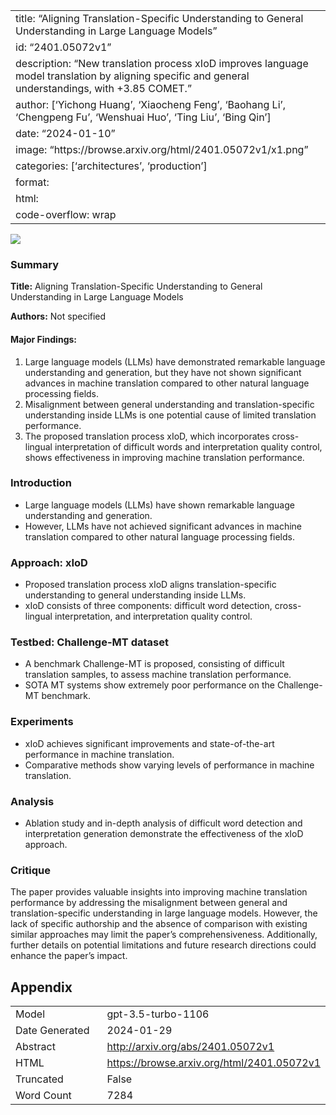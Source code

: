 
---
title: "Aligning Translation-Specific Understanding to General Understanding in Large Language Models"
id: "2401.05072v1"
description: "New translation process xIoD improves language model translation by aligning specific and general understandings, with +3.85 COMET."
author: ['Yichong Huang', 'Xiaocheng Feng', 'Baohang Li', 'Chengpeng Fu', 'Wenshuai Huo', 'Ting Liu', 'Bing Qin']
date: "2024-01-10"
image: "https://browse.arxiv.org/html/2401.05072v1/x1.png"
categories: ['architectures', 'production']
format:
  html:
    code-overflow: wrap
---

![](https://browse.arxiv.org/html/2401.05072v1/x1.png)

### Summary

**Title:** Aligning Translation-Specific Understanding to General Understanding in Large Language Models

**Authors:** Not specified

#### Major Findings:
1. Large language models (LLMs) have demonstrated remarkable language understanding and generation, but they have not shown significant advances in machine translation compared to other natural language processing fields.
2. Misalignment between general understanding and translation-specific understanding inside LLMs is one potential cause of limited translation performance.
3. The proposed translation process xIoD, which incorporates cross-lingual interpretation of difficult words and interpretation quality control, shows effectiveness in improving machine translation performance.

### Introduction
- Large language models (LLMs) have shown remarkable language understanding and generation.
- However, LLMs have not achieved significant advances in machine translation compared to other natural language processing fields.

### Approach: xIoD
- Proposed translation process xIoD aligns translation-specific understanding to general understanding inside LLMs.
- xIoD consists of three components: difficult word detection, cross-lingual interpretation, and interpretation quality control.

### Testbed: Challenge-MT dataset
- A benchmark Challenge-MT is proposed, consisting of difficult translation samples, to assess machine translation performance.
- SOTA MT systems show extremely poor performance on the Challenge-MT benchmark.

### Experiments
- xIoD achieves significant improvements and state-of-the-art performance in machine translation.
- Comparative methods show varying levels of performance in machine translation.

### Analysis
- Ablation study and in-depth analysis of difficult word detection and interpretation generation demonstrate the effectiveness of the xIoD approach.

### Critique
The paper provides valuable insights into improving machine translation performance by addressing the misalignment between general and translation-specific understanding in large language models. However, the lack of specific authorship and the absence of comparison with existing similar approaches may limit the paper's comprehensiveness. Additionally, further details on potential limitations and future research directions could enhance the paper's impact.

## Appendix

|          |          |
|----------|----------|
| Model     | gpt-3.5-turbo-1106       |
| Date Generated     | 2024-01-29       |
| Abstract | [http://arxiv.org/abs/2401.05072v1](http://arxiv.org/abs/2401.05072v1)        |
| HTML     | [https://browse.arxiv.org/html/2401.05072v1](https://browse.arxiv.org/html/2401.05072v1)       |
| Truncated       | False       |
| Word Count       | 7284       |
